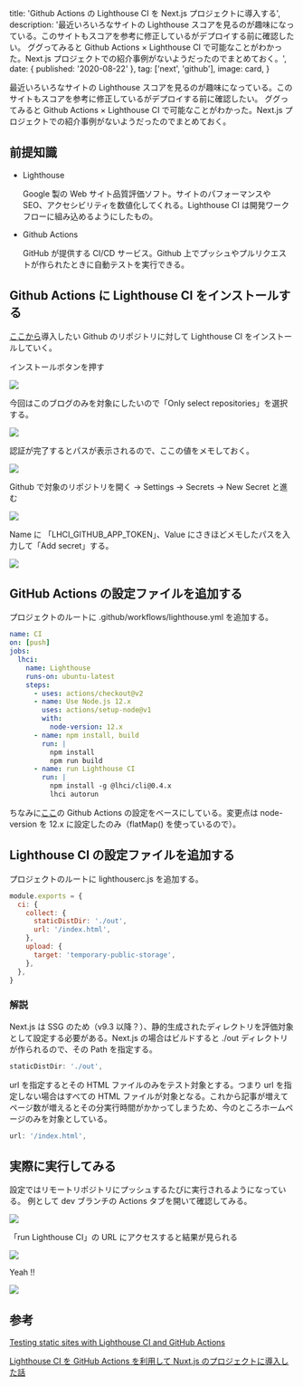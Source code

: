 
  title: 'Github Actions の Lighthouse CI を Next.js プロジェクトに導入する',
  description:
    '最近いろいろなサイトの Lighthouse スコアを見るのが趣味になっている。このサイトもスコアを参考に修正しているがデプロイする前に確認したい。 ググってみると Github Actions × Lighthouse CI で可能なことがわかった。Next.js プロジェクトでの紹介事例がないようだったのでまとめておく。',
  date: { published: '2020-08-22' },
  tag: ['next', 'github'],
  image: card,
}

最近いろいろなサイトの Lighthouse スコアを見るのが趣味になっている。このサイトもスコアを参考に修正しているがデプロイする前に確認したい。 ググってみると Github Actions × Lighthouse CI で可能なことがわかった。Next.js プロジェクトでの紹介事例がないようだったのでまとめておく。

## 前提知識

- Lighthouse

  Google 製の Web サイト品質評価ソフト。サイトのパフォーマンスや SEO、アクセシビリティを数値化してくれる。Lighthouse CI は開発ワークフローに組み込めるようにしたもの。

- Github Actions

  GitHub が提供する CI/CD サービス。Github 上でプッシュやプルリクエストが作られたときに自動テストを実行できる。

## Github Actions に Lighthouse CI をインストールする

[ここから](https://github.com/apps/lighthouse-ci)導入したい Github のリポジトリに対して Lighthouse CI をインストールしていく。

インストールボタンを押す

<img src={install1} />

今回はこのブログのみを対象にしたいので「Only select repositories」を選択する。

<img src={install2} />

認証が完了するとパスが表示されるので、ここの値をメモしておく。

<img src={pass} />

Github で対象のリポジトリを開く → Settings → Secrets → New Secret と進む

<img src={addsecret1} />

Name に 「LHCI_GITHUB_APP_TOKEN」、Value にさきほどメモしたパスを入力して「Add secret」する。

<img src={addsecret2} />

## GitHub Actions の設定ファイルを追加する

プロジェクトのルートに .github/workflows/lighthouse.yml を追加する。

```yml
name: CI
on: [push]
jobs:
  lhci:
    name: Lighthouse
    runs-on: ubuntu-latest
    steps:
      - uses: actions/checkout@v2
      - name: Use Node.js 12.x
        uses: actions/setup-node@v1
        with:
          node-version: 12.x
      - name: npm install, build
        run: |
          npm install
          npm run build
      - name: run Lighthouse CI
        run: |
          npm install -g @lhci/cli@0.4.x
          lhci autorun
```

ちなみに[ここ](https://github.com/GoogleChrome/lighthouse-ci/blob/master/docs/getting-started.md#configure-your-ci-provider)の Github Actions の設定をベースにしている。変更点は node-version を 12.x に設定したのみ（flatMap() を使っているので）。

## Lighthouse CI の設定ファイルを追加する

プロジェクトのルートに lighthouserc.js を追加する。

```js
module.exports = {
  ci: {
    collect: {
      staticDistDir: './out',
      url: '/index.html',
    },
    upload: {
      target: 'temporary-public-storage',
    },
  },
}
```

### 解説

Next.js は SSG のため（v9.3 以降？）、静的生成されたディレクトリを評価対象として設定する必要がある。Next.js の場合はビルドすると ./out ディレクトリが作られるので、その Path を指定する。

```js
staticDistDir: './out',
```

url を指定するとその HTML ファイルのみをテスト対象とする。つまり url を指定しない場合はすべての HTML ファイルが対象となる。これから記事が増えてページ数が増えるとその分実行時間がかかってしまうため、今のところホームページのみを対象としている。

```js
url: '/index.html',
```

## 実際に実行してみる

設定ではリモートリポジトリにプッシュするたびに実行されるようになっている。
例として dev ブランチの Actions タブを開いて確認してみる。

<img src={result1} />

「run Lighthouse CI」の URL にアクセスすると結果が見られる

<img src={result2} />

Yeah !!

<img src={result3} />

## 参考

[Testing static sites with Lighthouse CI and GitHub Actions](https://jacobtomlinson.dev/posts/2020/testing-static-sites-with-lighthouse-ci-and-github-actions/)

[Lighthouse CI を GitHub Actions を利用して Nuxt.js のプロジェクトに導入した話](https://tech.smartshopping.co.jp/Lighthouse%20CI)
